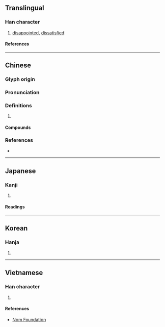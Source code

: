 {{also|怅}}
{{character info/new}}
==Translingual==

===Han character===
{{Han char|rn=61|rad=心|as=08|sn=11|four=91032|canj=PSMV|ids=⿰忄長}}

# [[disappointed]], [[dissatisfied]]

====References====
{{Han ref|kx=0389.030|dkj=10727|dj=0722.070|hdz=42313.030|uh=60B5}}

----

==Chinese==
{{zh-forms|s=怅}}

===Glyph origin===
{{Han etym}}

===Pronunciation===
{{zh-pron
|m=chàng
|c=coeng3,zoeng3
|mc=y
|oc=y
|cat=
}}

===Definitions===
{{zh-hanzi}}

# {{rfdef|zh}}

====Compounds====
{{zh-der|怊悵|悵怳|悵恨|悵悵|悵惋|悵惘|悵惜|悵望|悵然|悵然自失|悵然若失|惆悵}}

===References===
* {{R:yue:Hanzi}}

----

==Japanese==

===Kanji===
{{ja-kanji|grade=|rs=心08}}

# {{rfdef|ja|sort=心08}}

====Readings====
{{ja-readings
|goon=ちょう
|kanon=ちょう
|kun=いた-む, うら-む
}}

----

==Korean==

===Hanja===
{{ko-hanja|창}}

# {{rfdef|ko|sort=心08}}

----

==Vietnamese==

===Han character===
{{vi-readings|rs=心08|reading=trướng}}

# {{rfdef|vi|sort=心08}}

====References====
* [http://nomfoundation.org/common/nom_details.php?codepoint=60b5 Nom Foundation]